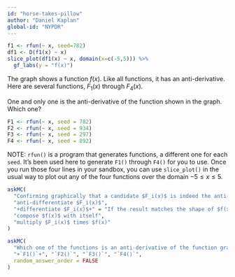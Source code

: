```yaml
---
id: "horse-takes-pillow"
author: "Daniel Kaplan"
global-id: "NYPDR"
---
```


```r
f1 <- rfun(~ x, seed=782)
df1 <- D(f1(x) ~ x)
slice_plot(df1(x) ~ x, domain(x=c(-5,5))) %>%
  gf_labs(y = "f(x)")
```

The graph shows a function $f(x)$. Like all functions, it has an anti-derivative. Here are several functions, $F_1(x)$ through $F_4(x)$.

One and only one is the anti-derivative of the function shown in the graph. Which one?

```r
F1 <- rfun(~ x, seed = 782)
F2 <- rfun(~ x, seed = 934)
F3 <- rfun(~ x, seed = 297)
F4 <- rfun(~ x, seed = 892)
```

NOTE: `rfun()` is a program that generates functions, a different one for each `seed`. It's been used here to generate `F1()` through `F4()` for you to use. Once you run those four lines in your sandbox, you can use `slice_plot()` in the usual way to plot out any of the four functions over the domain $-5 \leq x \leq 5$. 

```r
askMC(
  "Confirming graphically that a candidate $F_i(x)$ is indeed the anti-derivative of $f(x)$ is hard because the two functions can have very different shapes. But there is a very simple operation you can apply to $F_i(x)$ to make the comparison trivial. What is this operation?",
  "anti-differentiate $F_i(x)$",
  "+differentiate $F_i(x)$+" = "If the result matches the shape of $f(x)$, you've confirmed that $F_i(x)$ is the anti-derivative of $f(x)$.",
  "compose $f(x)$ with itself",
  "multiply $F_i(x)$ times $f(x)"
)
```

```r
askMC(
  "Which one of the functions is an anti-derivative of the function graphed above? (Hint: See the next problem.)",
  "+`F1()`+", "`F2()`", "`F3()`", "`F4()`",
  random_answer_order = FALSE
)
```
